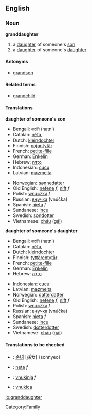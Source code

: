 ==English==

===Noun===
'''granddaughter'''
#a [[daughter]] of someone's [[son]]
#a [[daughter]] of someone's [[daughter]]

====Antonyms====
* [[grandson]]

====Related terms====
* [[grandchild]]

====Translations====
'''daughter of someone's son'''
{{top}}
*Bengali: নাতনি (natni) {{f}}
*Catalan: [[néta]], {{f}}
*Dutch: [[kleindochter]] {{f}}
*Finnish: [[pojantytär]]
*French: [[petite-fille]] {{f}}
*German: [[Enkelin]] {{f}}
*Hebrew: [[נֶכְדָּה]] {{f}}
*Indonesian: [[cucu]]
*Latvian: [[mazmeita]] {{f}}
{{mid}}
*Norwegian: [[sønnedatter]]
*Old English: [[nefene]] ''f'', [[nift]] ''f''
*Polish: [[wnuczka]] ''f''
*Russian: [[внучка]] (vnúčka) {{f}}
*Spanish: [[nieta]] ''f''
*Sundanese: [[incu]]
*Swedish: [[sondotter]] {{c}}
*Vietnamese: [[cháu]] ([[gái]])
{{bottom}}

'''daughter of someone's daughter'''
{{top}}
*Bengali: নাতনি (natni) {{f}}
*Catalan: [[néta]], {{f}}
*Dutch: [[kleindochter]] {{f}}
*Finnish: [[tyttärentytär]]
*French: [[petite-fille]] {{f}}
*German: [[Enkelin]] {{f}}
*Hebrew: [[נֶכְדָּה]] {{f}}
{{mid}}
*Indonesian: [[cucu]]
*Latvian: [[mazmeita]] {{f}}
*Norwegian: [[datterdatter]]
*Old English: [[nefene]] ''f'', [[nift]] ''f''
*Polish: [[wnuczka]] ''f''
*Russian: [[внучка]] (vnúčka) {{f}}
*Spanish: [[nieta]] ''f''
*Sundanese: [[incu]]
*Swedish: [[dotterdotter]] {{c}}
*Vietnamese: [[cháu]] ([[gái]])
{{bottom}}

====Translations to be checked====
<!--Remove this section once all of the translations below have been moved into the tables above.-->
{{checktrans}}
*{{ttbc|Korean}}: [[손녀]] [孫女] (sonnyeo)
*{{ttbc|Portuguese}}: [[neta]] ''f''
*{{ttbc|Slovene}}: [[vnukinja]] ''f''
*{{ttbc|Slovio}}: [[vnukica]]

[[Category:Family]]

[[io:granddaughter]]

{{TOW}}